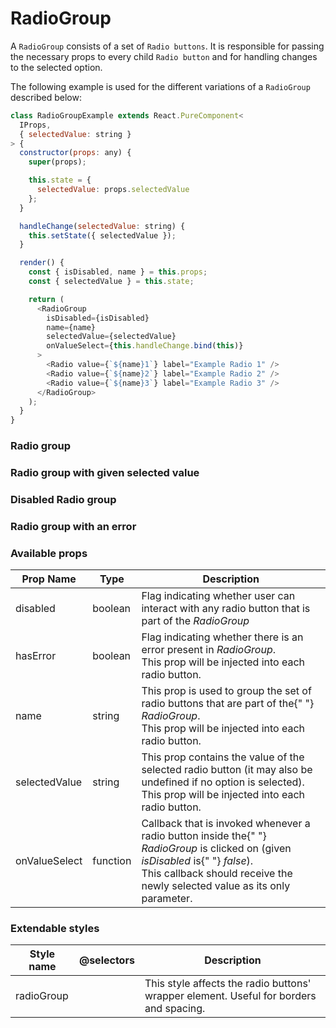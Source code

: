 
<Meta title="Components| RadioGroup" />

# RadioGroup

A `RadioGroup` consists of a set of `Radio buttons`.
It is responsible for passing the necessary props to every child `Radio button` and for handling changes to the selected option.

The following example is used for the different variations of a `RadioGroup` described below:

```javascript
class RadioGroupExample extends React.PureComponent<
  IProps,
  { selectedValue: string }
> {
  constructor(props: any) {
    super(props);

    this.state = {
      selectedValue: props.selectedValue
    };
  }

  handleChange(selectedValue: string) {
    this.setState({ selectedValue });
  }

  render() {
    const { isDisabled, name } = this.props;
    const { selectedValue } = this.state;

    return (
      <RadioGroup
        isDisabled={isDisabled}
        name={name}
        selectedValue={selectedValue}
        onValueSelect={this.handleChange.bind(this)}
      >
        <Radio value={`${name}1`} label="Example Radio 1" />
        <Radio value={`${name}2`} label="Example Radio 2" />
        <Radio value={`${name}3`} label="Example Radio 3" />
      </RadioGroup>
    );
  }
}
```

### Radio group

<Preview>
  <Story name="Radio group">
    <RadioGroupExample name="radioExample" />
  </Story>
</Preview>

### Radio group with given selected value

<Preview>
  <Story name="Radio group with given selected value">
    <RadioGroupExample
      name="selectedRadioExample"
      selectedValue="selectedRadioExample1"
    />
  </Story>
</Preview>

### Disabled Radio group

<Preview>
  <Story name="Disabled radio group">
    <RadioGroupExample name="disabledRadioExample" disabled />
  </Story>
</Preview>

### Radio group with an error

<Preview>
  <Story name="Radio group with error">
    <RadioGroupExample name="errorRadioExample" hasError />
  </Story>
</Preview>

### Available props

<table width="100%">
  <thead>
    <tr>
      <th>Prop Name</th>
      <th>Type</th>
      <th>Description</th>
    </tr>
  </thead>
  <tbody>
    <tr>
      <td>disabled</td>
      <td>boolean</td>
      <td>
        Flag indicating whether user can interact with any radio button that is
        part of the <i>RadioGroup</i>
      </td>
    </tr>
    <tr>
      <td>hasError</td>
      <td>boolean</td>
      <td>
        Flag indicating whether there is an error present in <i>RadioGroup</i>.
        <br />
        This prop will be injected into each radio button.
      </td>
    </tr>
    <tr>
      <td>name</td>
      <td>string</td>
      <td>
        This prop is used to group the set of radio buttons that are part of the{" "}
        <i>RadioGroup</i>. <br />
        This prop will be injected into each radio button.
      </td>
    </tr>
    <tr>
      <td>selectedValue</td>
      <td>string</td>
      <td>
        This prop contains the value of the selected radio button (it may also
        be undefined if no option is selected). <br />
        This prop will be injected into each radio button.
      </td>
    </tr>
    <tr>
      <td>onValueSelect</td>
      <td>function</td>
      <td>
        Callback that is invoked whenever a radio button inside the{" "}
        <i>RadioGroup</i> is clicked on (given <i> isDisabled</i> is{" "}
        <i>false</i>). <br /> This callback should receive the newly selected
        value as its only parameter.
      </td>
    </tr>
  </tbody>
</table>

### Extendable styles

<table width="100%">
  <thead>
    <tr>
      <th>Style name</th>
      <th>@selectors</th>
      <th>Description</th>
    </tr>
  </thead>
  <tbody>
    <tr>
      <td>radioGroup</td>
      <td></td>
      <td>
        This style affects the radio buttons' wrapper element. Useful for
        borders and spacing.
      </td>
    </tr>
  </tbody>
</table>
